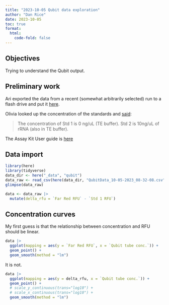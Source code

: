 ```yaml
---
title: "2023-10-05 Qubit data exploration"
author: "Dan Rice"
date: 2023-10-05
toc: true
format:
  html:
    code-fold: false
---
```

## Objectives

Trying to understand the Qubit output.

## Preliminary work

Ari exported the data from a recent (somewhat arbitrarily selected) run to a flash drive and put it [here](https://drive.google.com/drive/folders/1Qr_XHXNTNR1z33_XhSoinrYK7o-wdVdT?usp=drive_link).

Olivia looked up the concentration of the standards and [said](https://twist.com/a/197793/ch/591292/t/5608437/c/86173146):

> The concentration of Std 1 is 0 ng/uL (TE buffer). Std 2 is 10ng/uL of rRNA (also in TE buffer).

The Assay Kit User guide is [here](https://assets.fishersci.com/TFS-Assets/LSG/manuals/Qubit_RNA_HS_Assay_UG.pdf)

## Data import

```r
library(here)
library(tidyverse)
data_dir <- here("_data", "qubit")
data_raw <- read_csv(here(data_dir, "QubitData_10-05-2023_08-32-08.csv"))
glimpse(data_raw)
```

```r
data <- data_raw |>
  mutate(delta_rfu = `Far Red RFU` - `Std 1 RFU`)
```

## Concentration curves

My first guess is that the relationship between concentration and RFU should be linear.

```r
data |>
  ggplot(mapping = aes(y = `Far Red RFU`, x = `Qubit tube conc.`)) +
  geom_point() +
  geom_smooth(method = "lm")
```

It is not.

```r
data |>
  ggplot(mapping = aes(y = delta_rfu, x = `Qubit tube conc.`)) +
  geom_point() +
  # scale_y_continuous(trans="log10") +
  # scale_x_continuous(trans="log10") +
  geom_smooth(method = "lm")
```
